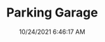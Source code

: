 ---
width: 4000
height: 2667
title: Parking Garage
description: 911S in a parking garage in Austin, TX.
date: 10/24/2021 6:46:17 AM
cameraMake: Sony
cameraModel: ILCE-7M3
lens: ZEISS Batis 1.8/85
settingsfStop: f/1.8
settingsISO: ISO 50
settingsShutter: 1/5
settingsFocalLength: 85 mm
---